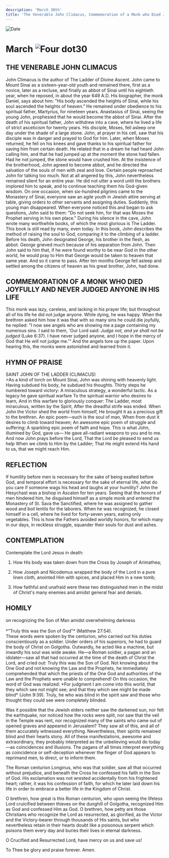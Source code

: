 ```yaml
---
description: 'March 30th'
title: 'The Venerable John Climacus, Commemoration of a Monk who Died Joyfully and Never Judged Anyone in His Life'
---
```


<CustomPaginator />
<RunningHead />

<Image src="/title-imprint.png" height={68} width={50} alt="Date" className="title-imprint"/>

# <div id="date">March <Image className="four-dot" src="/four-dot.png" height={15} width={15} alt="Four dot" />30</div>

## THE VENERABLE JOHN CLIMACUS

John Climacus is the author of The Ladder of Divine Ascent. John came to Mount Sinai as a sixteen-year-old youth and remained there, first as a novice, later as a recluse, and finally as abbot of Sinai until his eightieth year, when he reposed, in about the year 649 A.D. His biographer, the monk Daniel, says about him: "His body ascended the heights of Sinai, while his soul ascended the heights of heaven." He remained under obedience to his spiritual father, Martyrius, for nineteen years. Anastasius of Sinai, seeing the young John, prophesied that he would become the abbot of Sinai. After the death of his spiritual father, John withdrew into a cave, where he lived a life of strict asceticism for twenty years. His disciple, Moses, fell asleep one day under the shade of a large stone. John, at prayer in his cell, saw that his disciple was in danger and prayed to God for him. Later, when Moses returned, he fell on his knees and gave thanks to his spiritual father for saving him from certain death. He related that in a dream he had heard John calling him, and that he had jumped up at the moment the stone had fallen. Had he not jumped, the stone would have crushed him. At the insistence of the brotherhood, John agreed to become abbot, and he directed the salvation of the souls of men with zeal and love. Certain people reproached John for talking too much. Not at all angered by this, John nevertheless remained silent for an entire year. He did not utter a word until the brothers implored him to speak, and to continue teaching them his God-given wisdom. On one occasion, when six-hundred pilgrims came to the Monastery of Sinai, everyone saw an agile youth in Jewish attire serving at table, giving orders to other servants and assigning duties. Suddenly, this young man disappeared. When everyone noticed this and began to ask questions, John said to them: "Do not seek him, for that was Moses the Prophet serving in his own place." During his silence in the cave, John wrote many worthwhile books, of which the most glorious is The Ladder. This book is still read by many, even today. In this book, John describes the method of raising the soul to God, comparing it to the climbing of a ladder. Before his death, John designated George, his brother in the flesh, as abbot. George grieved much because of his separation from John. Then John said to him that, if he were found worthy to be near God in the other world, he would pray to Him that George would be taken to heaven that same year. And so it came to pass. After ten months George fell asleep and settled among the citizens of heaven as his great brother, John, had done.

## COMMEMORATION OF A MONK WHO DIED JOYFULLY AND NEVER JUDGED ANYONE IN HIS LIFE

This monk was lazy, careless, and lacking in his prayer life; but throughout all of his life he did not judge anyone. While dying, he was happy. When the brethren asked him how it was that with so many sins he could die joyfully, he replied: "I now see angels who are showing me a page containing my numerous sins. I said to them, 'Our Lord said: *Judge not, and ye shall not be judged* (Luke 6:37). I have never judged anyone, and I hope in the mercy of God that He will not judge me.'" And the angels tore up the paper. Upon hearing this, the monks were astonished and learned from it.


## HYMN OF PRAISE
<div style={{textAlign:'center', color:'crimson', fontWeight:'bold'}}>
SAINT JOHN OF THE LADDER (CLIMACUS)
</div>
>As a kind of torch on Mount Sinai,  
John was shining with heavenly light.  
Having subdued his body, he subdued his thoughts.  
Thirty steps he numbered toward victory:  
A miraculous strategy, a wonderful tactic.  
As a legacy he gave spiritual warfare  
To the spiritual warrior who desires to learn,  
And in this warfare to gloriously conquer:  
The Ladder, most miraculous, written by the Spirit,  
After the dreadful strife was ended.  
When John the Victor shed the world from himself,  
He brought it as a precious gift to the brethren.  
An epic poem—such is the soul of man,  
When from dust it desires to climb toward heaven;  
An awesome epic poem of struggle and suffering;  
A sparkling epic poem of faith and hope.  
This is what John, illumined by God, gave us—  
He gave all-radiant weapons to you and to me.  
And now John prays before the Lord,  
That the Lord be pleased to send us help  
When we climb to Him by the Ladder;  
That He might extend His hand to us, that we might reach Him.  


## REFLECTION

If humility before men is necessary for the sake of being exalted before God, and temporal effort is necessary for the sake of eternal life, what do you care if someone wags his head and laughs at your humility? John the Hesychast was a bishop in Ascalon for ten years. Seeing that the honors of men hindered him, he disguised himself as a simple monk and entered the Monastery of St. Sava the Sanctified, where he was assigned to gather wood and boil lentils for the laborers. When he was recognized, he closed himself in a cell, where he lived for forty-seven years, eating only vegetables. This is how the Fathers avoided worldly honors, for which many in our days, in reckless struggle, squander their souls for dust and ashes.


## CONTEMPLATION

Contemplate the Lord Jesus in death:

1. How His body was taken down from the Cross by Joseph of Arimathea;

2. How Joseph and Nicodemus wrapped the body of the Lord in a pure linen cloth, anointed Him with spices, and placed Him in a new tomb;

3. How faithful and unafraid were these two distinguished men in the midst of Christ's many enemies and amidst general fear and denials.


## HOMILY
<div style={{textAlign:'center', color:'crimson', fontWeight:'bold'}}>
on recognizing the Son of Man amidst overwhelming darkness
</div><br />
<div style={{textAlign:'right'}}>
*"Truly this was the Son of God"* (Matthew 27:54).
</div>
These words were spoken by the centurion, who carried out his duties conscientiously as a soldier. Under orders of his superiors, he had to guard the body of Christ on Golgotha. Outwardly, he acted like a machine, but inwardly his soul was wide awake. He—a Roman soldier, a pagan and an idolater—saw all that had occurred at the time of the death of Christ the Lord, and cried out: Truly this was the Son of God. Not knowing about the One God and not knowing the Law and the Prophets, he immediately comprehended that which the priests of the One God and authorities of the Law and the Prophets were unable to comprehend! On this occasion, the word of God was realized: *For judgment I am come into this world, that they which see not might see; and that they which see might be made blind* (John 9:39). Truly, he who was blind in the spirit saw and those who thought they could see were completely blinded.

Was it possible that the Jewish elders neither saw the darkened sun, nor felt the earthquake, nor noticed how the rocks were split, nor saw that the veil in the Temple was rent, nor recognized many of the saints who came out of opened graves and appeared in Jerusalem? They saw all of this, and all of them accurately witnessed everything. Nevertheless, their spirits remained blind and their hearts stony. All of these manifestations, awesome and extraordinary, they probably interpreted as the unbelieving would do today—as coincidences and illusions. The pagans of all times interpret everything as coincidence or self-deception whenever the finger of God appears to reprimand men, to direct, or to inform them.

The Roman centurion Longinus, who was that soldier, saw all that occurred without prejudice, and beneath the Cross he confessed his faith in the Son of God. His exclamation was not wrested accidentally from his frightened heart; rather, it was his confession of faith, for which he later laid down his life in order to embrace a better life in the Kingdom of Christ.

O brethren, how great is this Roman centurion, who upon seeing the lifeless Lord cruicified between thieves on the dunghill of Golgotha, recognized Him as God and confessed Him as God. O brethren, how petty are those Christians who recognize the Lord as resurrected, as glorified, as the Victor and the Victory-bearer through thousands of His saints, but who nevertheless retain in their hearts doubt like a poisonous serpent which poisons them every day and buries their lives in eternal darkness.

O Crucified and Resurrected Lord, have mercy on us and save us!

To Thee be glory and praise forever. Amen.